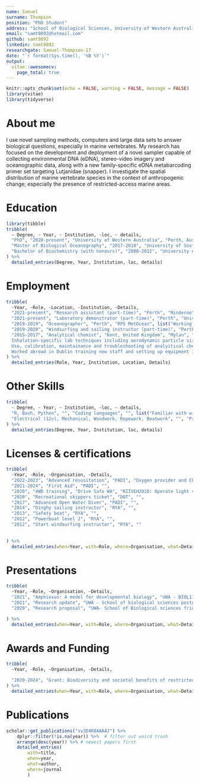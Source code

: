 ```yaml
---
name: Samuel
surname: Thompson
position: "PhD Student"
address: "School of Biological Sciences, University of Western Australia"
email: "samt9892@hotmail.com"
github: samt9892
linkedin: samt9892
researchgate: Samuel-Thompson-17
date: "`r format(Sys.time(), '%B %Y')`"
output: 
  vitae::awesomecv:
    page_total: true
---
```


```r
knitr::opts_chunk$set(echo = FALSE, warning = FALSE, message = FALSE)
library(vitae)
library(tidyverse)
```

# About me

I use novel sampling methods, computers and large data sets to answer biological questions, especially in marine vertebrates. My research has focused on the development and deployment of a novel sampler capable of collecting  environmental DNA (eDNA), stereo-video imagery and oceanographic data, along with a new family-specific eDNA metabarcoding primer set targeting Lutjanidae (snapper). I investigate the spatial distribution of marine vertebrate species in the context of anthropogenic change; especially the presence of restricted-access marine areas.

# Education

```r
library(tibble)
tribble(
  ~ Degree, ~ Year, ~ Institution, ~loc, ~ details,
  "PhD", "2020-present", "University of Western Australia", "Perth, Australia", list('eDNA metabarcoding PhD with the Marine Ecology Fisheries Research Group and the Jarman lab', 'Developed a sampling system capable of collecting 360-degree stereo-video, water samples and oceanographic data at depths up to 600m', 'Designed a family-specific metabarcoding primer set for Lutjanidae (snapper)', 'Worked extensively with industry (BHP)'), 
  "Master of Biological Oceanography", "2017-2018", "University of Southampton", "Southampton, United Kingdom", list('Studied all forms of oceanography with a focus on biological oceanography and deep-sea ecology', 'In my final project I worked on characterising the abyssal megafauna of the Kiribati region from ROV imagery (published in Frontiers in marine science 2019)'),
  "Bachelor of Biochemistry (with honours)", "2008-2012", "University of Kent", "Kent, United Kingdom", list('Studied general life sciences with a focus on microbiology/genetics', 'In my final project I worked on genome duplication events in the marine chordate Amphioxus'),
) %>% 
  detailed_entries(Degree, Year, Institution, loc, details)
```

# Employment

```r
tribble(
  ~Year, ~Role, ~Location, ~Institution, ~Details,
  "2021-present", "Research assistant (part-time)", "Perth", "Minderoo", list("Research assistant with the Minderoo OceanOmics team during offshore expeditions", "Working onboard the Pangea Ocean Explorer, conducting eDNA sampling, extraction, amplification, purification and sequencing", "Has provided me with a unique opportunity to conduct end-to-end sampling to sequencing on an offshore vessel"),
  "2021-present", "Laboratory demonstrator (part-time)", "Perth", "University of Western Australia", list("BIOL1131: Plant and Animal Biology", "Laboratory demonstrator and tutor for both face-to-face and online delivery formats", "Marker for marine component", "Guest Lecturer: Amphioxus: A model for developmental biology"),
  "2019-2019", "Oceanographer", "Perth", "RPS MetOcean", list("Working in the data resources department", "Work processing, QCing and interpretating  large oceanographic datasets through a linux environment and the command line", "Data from instruments including: ADCPs, CTDs, LIDAR buoys, Wave rider buoys"),
  "2019-2020", "Windsurfing and sailing instructor (part-time)", "Perth", "Royal Perth Yacht Club", list("Working as a dual qualified windsurfing and sailing instructor at a revered Perth yacht club", "Delivering both practical and theoretical lessons to groups of all ages and abilities including as young as 8 years old and as old as 70"),
  "2015-2017", "Analytical chemist", "Kent, United Kingdom", "Mylan", "Key R&D team member during the ANDA submission to the FDA for a generic Advair equivilent.
  Inhalation-specific lab techniques including aerodynamic particle size distribution, dissolution and emitted dose testing.
  Use, calibration, maintainance and troubleshooting of analyitical chemistry instrumentation including HPLC and Raman spectrometers.
  Worked abroad in Dublin training new staff and setting up equipment in a new, purpose built QC lab for Mylan's European inhalation manufacturing facility"
) %>% 
  detailed_entries(Role, Year, Institution, Location, Details)
```


# Other Skills

```r
tribble(
  ~ Degree, ~ Year, ~ Institution, ~loc, ~ details,
  "R, Bash, Python", "", "Coding languages", "", list("Familiar with wide variety of R packages, especially for ecological statistics and spatial analysis", "Shell scripting; building and running pipelines for processing large bioinformatic and oceanographic  datasets", "Proficent with the configuration and operation of both native and virtual Linux environments (WSL2)", "Python"),
  "Electrical (12v), Mechanical, Woodwork, Ropework, Boatwork", "", "Practical Skills", "", list("Highly proficent with building and troubleshooting 12v automotive/marine systems", "Highly proficent at troubleshooting software/hardware related PC issues; I have built multiple desktop PCs",  "Intermediate mechanical knowledge; especially 4x4 and automotive systems", "Basic carpentry/joinery skills from building multiple campervans", "Basic Ropework / Winch skills", "I have participated >1000 deployments of various marine sampling equipment on a variety of vessel types from the Southampton Solent to the Southern Ocean")
) %>% 
  detailed_entries(Degree, Year, Institution, loc, details)
```

# Licenses & certifications

```r
tribble(
  ~Year, ~Role, ~Organisation, ~Details,
  "2022-2023", "Advanced resusitation", "PADI", "Oxygen provider and CPR",
  "2021-2024", "First Aid", "PADI", "",
  "2020", "4WD training", "Drive Safe WA", "RIIVEH201D: Operate light vehicle, TLIC1051: Operate Commerical Vehicle, TLIC2025: Operate four wheel drive vehicle, TLIF2010: Apply fatigue management strategies, RIIVEH305E: Drive and recover a four wheel drive vehicle, PMASUP236: Operate vehicles in the field",
  "2020", "Recreational skippers ticket", "DOT", "",
  "2017", "Advanced Open Water Diver", "PADI", "",
  "2014", "Dinghy sailing instructor", "RYA", "",
  "2013", "Safety boat", "RYA", "",
  "2012", "Powerboat level 2", "RYA", "",
  "2012", "Start windsurfing instructor", "RYA", ""
    
  
) %>% 
  detailed_entries(when=Year, with=Role, where=Organisation, what=Details)
```

# Presentations

```r
tribble(
  ~Year, ~Role, ~Organisation, ~Details,
  "2021", "Amphioxus: A model for developmental biology", "UWA - BIOL1131: Plant and Animal Biology", "Guest Lecturer",
  "2021", "Research update", "UWA - School of biological sciences postgradiate retreat", "Student presenter",
  "2020", "Research proposal", "UWA- School of Biological sciences friday seminar series", "PhD research proposal"

) %>% 
  detailed_entries(when=Year, with=Role, where=Organisation, what=Details)
```

# Awards and Funding

```r
tribble(
  ~Year, ~Role, ~Organisation, ~Details,

  "2020-2024", "Grant: Biodiversity and societal benefits of restricted access marine areas", "BHP/UWA", "With Prof. Julian Partridge, Prof. Simon Jarman, Prof. Gary Kendrick, Dr. Tim Langlois, Dr Matt Navarro. Total funding: AUSD 666,524.",
) %>% 
  detailed_entries(when=Year, with=Role, where=Organisation, what=Details)
```

# Publications

```r
scholar::get_publications("sv3D4R8AAAAJ") %>% 
    dplyr::filter(!is.na(year)) %>%  # filter out weird trash
    arrange(desc(year)) %>% # newest papers first
    detailed_entries(
        with=title,
        when=year,
        what=author,
        where=journal
        )
```
